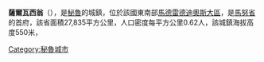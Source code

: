 '''薩爾瓦西翁'''（{{lang-es|Salvación}}），是[[秘魯|秘魯]]的城鎮，位於該國東南部[[馬德雷德迪奧斯大區|馬德雷德迪奧斯大區]]，是[[馬努省|馬努省]]的首府，該省面積27,835平方公里，人口密度每平方公里0.62人，該城鎮海拔高度550米，

{{coord|12|50|10|S|71|21|40|W|type:city_source:kolossus-eswiki|display=title}}

{{Peru-geo-stub}}
[[Category:秘魯城市|Category:秘魯城市]]